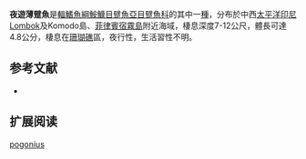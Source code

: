 {{Speciesbox
| name = 夜遊薄躄魚
| image = 
| image_width = 250px
| status = NE
| status_system = IUCN3.1
| genus = Histiophryne
| species = pogonius
| authority = [[Arnold|Arnold]], 2012
| synonyms = 
}}

'''夜遊薄躄魚'''是[[輻鰭魚綱|輻鰭魚綱]][[鮟鱇目|鮟鱇目]][[躄魚亞目|躄魚亞目]][[躄魚科|躄魚科]]的其中一[[種|種]]，分布於中西[[太平洋|太平洋]][[印尼|印尼]]Lombok及Komodo島、[[菲律賓|菲律賓]][[宿霧島|宿霧島]]附近海域，棲息深度7-12公尺，體長可達4.8公分，棲息在[[珊瑚礁|珊瑚礁]]區，夜行性，生活習性不明。
==参考文献==
{{refbegin}}
*{{FishBase_species|genus=Histiophryne|species=pogonius|year=2014|month=2}}
{{refend}}
== 扩展阅读 ==
{{refbegin}}
{{wikispecies-inline|Histiophryne pogonius|夜遊薄躄魚}}
{{refend}}
{{Taxonbar|from=Q5749705}}

[[Category:薄躄魚屬|pogonius]]


{{魚類小作品}}